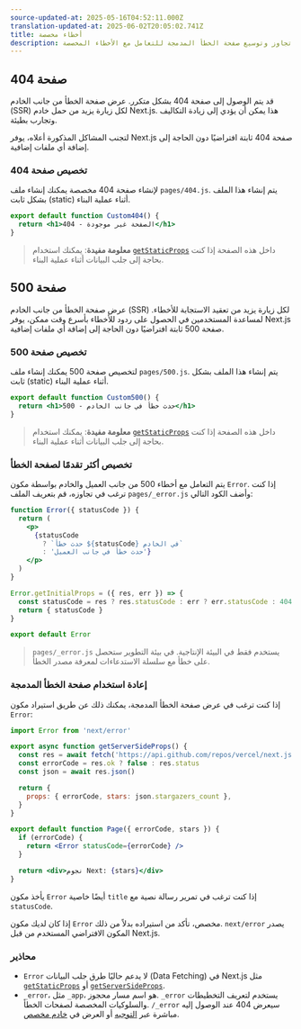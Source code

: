 ```yaml
---
source-updated-at: 2025-05-16T04:52:11.000Z
translation-updated-at: 2025-06-02T20:05:02.741Z
title: أخطاء مخصصة
description: تجاوز وتوسيع صفحة الخطأ المدمجة للتعامل مع الأخطاء المخصصة.
---
```


## صفحة 404

قد يتم الوصول إلى صفحة 404 بشكل متكرر. عرض صفحة الخطأ من جانب الخادم (SSR) لكل زيارة يزيد من حمل خادم Next.js. هذا يمكن أن يؤدي إلى زيادة التكاليف وتجارب بطيئة.

لتجنب المشاكل المذكورة أعلاه، يوفر Next.js صفحة 404 ثابتة افتراضيًا دون الحاجة إلى إضافة أي ملفات إضافية.

### تخصيص صفحة 404

لإنشاء صفحة 404 مخصصة يمكنك إنشاء ملف `pages/404.js`. يتم إنشاء هذا الملف بشكل ثابت (static) أثناء عملية البناء.

```jsx filename="pages/404.js"
export default function Custom404() {
  return <h1>404 - الصفحة غير موجودة</h1>
}
```

> **معلومة مفيدة**: يمكنك استخدام [`getStaticProps`](/docs/pages/building-your-application/data-fetching/get-static-props) داخل هذه الصفحة إذا كنت بحاجة إلى جلب البيانات أثناء عملية البناء.

## صفحة 500

عرض صفحة الخطأ من جانب الخادم (SSR) لكل زيارة يزيد من تعقيد الاستجابة للأخطاء. لمساعدة المستخدمين في الحصول على ردود للأخطاء بأسرع وقت ممكن، يوفر Next.js صفحة 500 ثابتة افتراضيًا دون الحاجة إلى إضافة أي ملفات إضافية.

### تخصيص صفحة 500

لتخصيص صفحة 500 يمكنك إنشاء ملف `pages/500.js`. يتم إنشاء هذا الملف بشكل ثابت (static) أثناء عملية البناء.

```jsx filename="pages/500.js"
export default function Custom500() {
  return <h1>500 - حدث خطأ في جانب الخادم</h1>
}
```

> **معلومة مفيدة**: يمكنك استخدام [`getStaticProps`](/docs/pages/building-your-application/data-fetching/get-static-props) داخل هذه الصفحة إذا كنت بحاجة إلى جلب البيانات أثناء عملية البناء.

### تخصيص أكثر تقدمًا لصفحة الخطأ

يتم التعامل مع أخطاء 500 من جانب العميل والخادم بواسطة مكون `Error`. إذا كنت ترغب في تجاوزه، قم بتعريف الملف `pages/_error.js` وأضف الكود التالي:

```jsx
function Error({ statusCode }) {
  return (
    <p>
      {statusCode
        ? `حدث خطأ ${statusCode} في الخادم`
        : 'حدث خطأ في جانب العميل'}
    </p>
  )
}

Error.getInitialProps = ({ res, err }) => {
  const statusCode = res ? res.statusCode : err ? err.statusCode : 404
  return { statusCode }
}

export default Error
```

> `pages/_error.js` يستخدم فقط في البيئة الإنتاجية. في بيئة التطوير ستحصل على خطأ مع سلسلة الاستدعاءات لمعرفة مصدر الخطأ.

### إعادة استخدام صفحة الخطأ المدمجة

إذا كنت ترغب في عرض صفحة الخطأ المدمجة، يمكنك ذلك عن طريق استيراد مكون `Error`:

```jsx
import Error from 'next/error'

export async function getServerSideProps() {
  const res = await fetch('https://api.github.com/repos/vercel/next.js')
  const errorCode = res.ok ? false : res.status
  const json = await res.json()

  return {
    props: { errorCode, stars: json.stargazers_count },
  }
}

export default function Page({ errorCode, stars }) {
  if (errorCode) {
    return <Error statusCode={errorCode} />
  }

  return <div>نجوم Next: {stars}</div>
}
```

يأخذ مكون `Error` أيضًا خاصية `title` إذا كنت ترغب في تمرير رسالة نصية مع `statusCode`.

إذا كان لديك مكون `Error` مخصص، تأكد من استيراده بدلاً من ذلك. `next/error` يصدر المكون الافتراضي المستخدم من قبل Next.js.

### محاذير

- `Error` لا يدعم حاليًا طرق جلب البيانات (Data Fetching) في Next.js مثل [`getStaticProps`](/docs/pages/building-your-application/data-fetching/get-static-props) أو [`getServerSideProps`](/docs/pages/building-your-application/data-fetching/get-server-side-props).
- `_error`، مثل `_app`، هو اسم مسار محجوز. `_error` يستخدم لتعريف التخطيطات والسلوكيات المخصصة لصفحات الخطأ. `/_error` سيعرض 404 عند الوصول إليه مباشرة عبر [التوجيه](/docs/pages/building-your-application/routing) أو العرض في [خادم مخصص](/docs/pages/guides/custom-server).